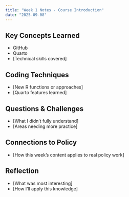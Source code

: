 ```yaml
---
title: "Week 1 Notes - Course Introduction"
date: "2025-09-08"
---
```


## Key Concepts Learned
- GitHub
- Quarto
- [Technical skills covered]

## Coding Techniques
- [New R functions or approaches]
- [Quarto features learned]

## Questions & Challenges
- [What I didn't fully understand]
- [Areas needing more practice]

## Connections to Policy
- [How this week's content applies to real policy work]

## Reflection
- [What was most interesting]
- [How I'll apply this knowledge]
